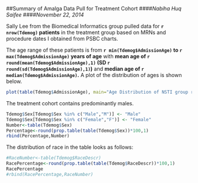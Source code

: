 ##Summary of Amalga Data Pull for Treatment Cohort
####*Nabiha Huq Saifee*
####*November 22, 2014*

Sally Lee from the Biomedical Informatics group pulled data for **`r nrow(Tdemog)` patients** in the treatment group based on MRNs and procedure dates I obtained from PSBC charts. 

The age range of these patients is from **`r min(Tdemog$AdmissionAge)` to `r max(Tdemog$AdmissionAge)` years of age** with **mean age of `r round(mean(Tdemog$AdmissionAge),1)` (SD `r round(sd(Tdemog$AdmissionAge),1)`)** and **median age of `r median(Tdemog$AdmissionAge)`.**  A plot of the distribution of ages is shown below.  
```r
plot(table(Tdemog$AdmissionAge), main="Age Distribution of NSTI group receiving Therapeutic Plasma Exchange", xlab = "Admission Age", ylab = "Number of Patients")
```

The treatment cohort contains predominantly males.
```r
Tdemog$Sex[Tdemog$Sex %in% c("Male","M")] <- "Male" 
Tdemog$Sex[Tdemog$Sex %in% c("Female","F")] <- "Female"
Number<-table(Tdemog$Sex)
Percentage<-round(prop.table(table(Tdemog$Sex))*100,1)
rbind(Percentage,Number)
```

The distribution of race in the table looks as follows:
```r
#RaceNumber<-table(Tdemog$RaceDescr)
RacePercentage<-round(prop.table(table(Tdemog$RaceDescr))*100,1)
RacePercentage
#rbind(RacePercentage,RaceNumber)
```





